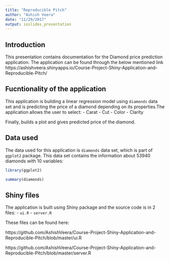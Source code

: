 ```yaml
---
title: "Reproducible Pitch"
author: "Ashish Veera"
date: "11/29/2017"
output: ioslides_presentation
---
```



## Introduction
This presentation contains documentation for the Diamond price prediction application. The application can be found through the below mentioned link 
https://ashishveera.shinyapps.io/Course-Project-Shiny-Application-and-Reproducible-Pitch/


## Fucntionality of the application
This application is building a linear regression model using `diamonds` data set and is predicting the price of a diamond depending on its properties.The application allows the user to select:
- Carat 
- Cut 
- Color 
- Clarity 

Finally, builds a plot and gives predicted price of the diamond.

## Data used

The data used for this application is `diamonds` data set, which is part of `ggplot2` package.
This data set contains the information about 53940 diamonds with 10 variables:
```r
library(ggplot2)
```

```r
summary(diamonds)

```

## Shiny files

The application is built using Shiny package and the source code is in 2 files:
- `ui.R`
- `server.R`

These files can be found here:

https://github.com/AshishVeera/Course-Project-Shiny-Application-and-Reproducible-Pitch/blob/master/ui.R

https://github.com/AshishVeera/Course-Project-Shiny-Application-and-Reproducible-Pitch/blob/master/server.R


